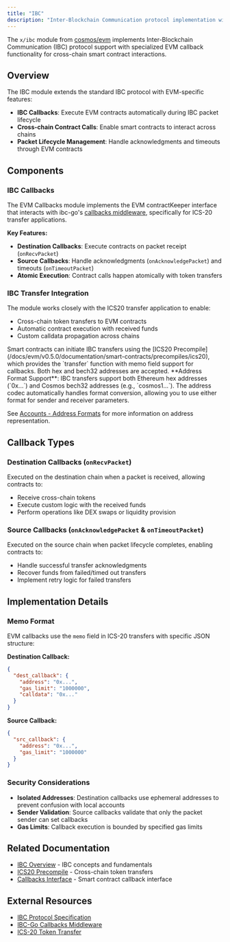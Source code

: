 ```yaml
---
title: "IBC"
description: "Inter-Blockchain Communication protocol implementation with EVM callbacks"
---
```


The `x/ibc` module from [cosmos/evm](https://github.com/cosmos/evm) implements Inter-Blockchain Communication (IBC) protocol support with specialized EVM callback functionality for cross-chain smart contract interactions.


## Overview

The IBC module extends the standard IBC protocol with EVM-specific features:

- **IBC Callbacks**: Execute EVM contracts automatically during IBC packet lifecycle
- **Cross-chain Contract Calls**: Enable smart contracts to interact across chains
- **Packet Lifecycle Management**: Handle acknowledgments and timeouts through EVM contracts

## Components

### IBC Callbacks

The EVM Callbacks module implements the EVM contractKeeper interface that interacts with ibc-go's [callbacks middleware](https://github.com/cosmos/ibc-go/blob/main/modules/apps/callbacks/README.md), specifically for ICS-20 transfer applications.

**Key Features:**
- **Destination Callbacks**: Execute contracts on packet receipt (`onRecvPacket`)
- **Source Callbacks**: Handle acknowledgments (`onAcknowledgePacket`) and timeouts (`onTimeoutPacket`)
- **Atomic Execution**: Contract calls happen atomically with token transfers

### IBC Transfer Integration

The module works closely with the ICS20 transfer application to enable:
- Cross-chain token transfers to EVM contracts
- Automatic contract execution with received funds
- Custom calldata propagation across chains

<Info>
Smart contracts can initiate IBC transfers using the [ICS20 Precompile](/docs/evm/v0.5.0/documentation/smart-contracts/precompiles/ics20), which provides the `transfer` function with memo field support for callbacks. Both hex and bech32 addresses are accepted.
</Info>

<Info>
**Address Format Support**: IBC transfers support both Ethereum hex addresses (`0x...`) and Cosmos bech32 addresses (e.g., `cosmos1...`). The address codec automatically handles format conversion, allowing you to use either format for sender and receiver parameters.

See [Accounts - Address Formats](/docs/evm/v0.5.0/documentation/concepts/accounts#address-formats-for-clients) for more information on address representation.
</Info>

## Callback Types

### Destination Callbacks (`onRecvPacket`)

Executed on the destination chain when a packet is received, allowing contracts to:
- Receive cross-chain tokens
- Execute custom logic with the received funds
- Perform operations like DEX swaps or liquidity provision

### Source Callbacks (`onAcknowledgePacket` & `onTimeoutPacket`)

Executed on the source chain when packet lifecycle completes, enabling contracts to:
- Handle successful transfer acknowledgments
- Recover funds from failed/timed out transfers
- Implement retry logic for failed transfers

## Implementation Details

### Memo Format

EVM callbacks use the `memo` field in ICS-20 transfers with specific JSON structure:

**Destination Callback:**
```json
{
  "dest_callback": {
    "address": "0x...",
    "gas_limit": "1000000",
    "calldata": "0x..."
  }
}
```

**Source Callback:**
```json
{
  "src_callback": {
    "address": "0x...",
    "gas_limit": "1000000"
  }
}
```

### Security Considerations

- **Isolated Addresses**: Destination callbacks use ephemeral addresses to prevent confusion with local accounts
- **Sender Validation**: Source callbacks validate that only the packet sender can set callbacks
- **Gas Limits**: Callback execution is bounded by specified gas limits

## Related Documentation

- [IBC Overview](/docs/evm/v0.5.0/documentation/concepts/ibc) - IBC concepts and fundamentals
- [ICS20 Precompile](/docs/evm/v0.5.0/documentation/smart-contracts/precompiles/ics20) - Cross-chain token transfers
- [Callbacks Interface](/docs/evm/v0.5.0/documentation/smart-contracts/precompiles/callbacks) - Smart contract callback interface

## External Resources

- [IBC Protocol Specification](https://ibc.cosmos.network/)
- [IBC-Go Callbacks Middleware](https://github.com/cosmos/ibc-go/blob/main/modules/apps/callbacks/README.md)
- [ICS-20 Token Transfer](https://github.com/cosmos/ibc/tree/master/spec/app/ics-020-fungible-token-transfer)